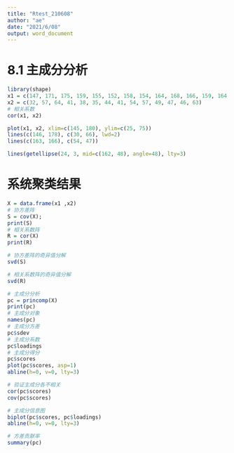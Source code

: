 ```yaml
---
title: "Rtest_210608"
author: "ae"
date: "2021/6/08"
output: word_document
---
```



# 8.1 主成分分析
```r
library(shape)
x1 = c(147, 171, 175, 159, 155, 152, 158, 154, 164, 168, 166, 159, 164, 177)
x2 = c(32, 57, 64, 41, 38, 35, 44, 41, 54, 57, 49, 47, 46, 63)
# 相关系数
cor(x1, x2)

plot(x1, x2, xlim=c(145, 180), ylim=c(25, 75))
lines(c(146, 178), c(30, 66), lwd=2)
lines(c(163, 166), c(54, 47))

lines(getellipse(24, 3, mid=c(162, 48), angle=48), lty=3)

```

# 系统聚类结果
```r
X = data.frame(x1 ,x2)
# 协方差阵
S = cov(X);
print(S)
# 相关系数阵
R = cor(X)
print(R)
```

```r
# 协方差阵的奇异值分解
svd(S)
```

```r
# 相关系数阵的奇异值分解
svd(R)
```

```r
# 主成分分析
pc = princomp(X)
print(pc)
# 主成分对象
names(pc)
# 主成分方差
pc$sdev
# 主成分系数
pc$loadings
# 主成分得分
pc$scores
plot(pc$scores, asp=1)
abline(h=0, v=0, lty=3)
```

```r
# 验证主成分各不相关
cor(pc$scores)
cov(pc$scores)
```

```r
# 主成分信息图
biplot(pc$scores, pc$loadings)
abline(h=0, v=0, lty=3)
```

```r
# 方差贡献率
summary(pc)
```
